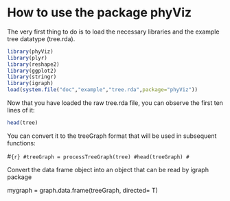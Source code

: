 <!--
%\VignetteEngine{knitr::knitr}
%\VignetteDepends{knitr}
%\VignetteIndexEntry{phyViz: Phylogenetic Visualization}

-->

How to use the package phyViz
========================================================

The very first thing to do is to load the necessary libraries and the example tree datatype (tree.rda). 

```r
library(phyViz)
library(plyr)
library(reshape2)
library(ggplot2)
library(stringr)
library(igraph)
load(system.file("doc","example","tree.rda",package="phyViz"))
```

Now that you have loaded the raw tree.rda file, you can observe the first ten lines of it:

```r
head(tree)
```

You can convert it to the treeGraph format that will be used in subsequent functions:

#```{r}
#treeGraph = processTreeGraph(tree)
#head(treeGraph)
#```

Convert the data frame object into an object that can be read by igraph package

mygraph = graph.data.frame(treeGraph, directed= T)

